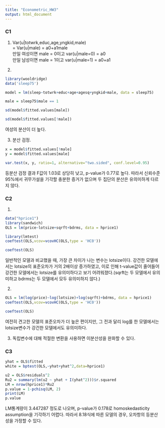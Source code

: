 ```yaml
---
title: "Econometric_HW3"
output: html_document
---
```

### C1
 
(1)  
Var(u|totwrk,educ,age,yngkid,male)  
= Var(u|male) = a0+a1male   
만일 여성이면 male = 0이고 var(u|male=0) = a0  
만일 남성이면 male = 1이고 var(u|male=1) = a0+a1  

(2)  

```r
library(wooldridge)
data('sleep75')
```

```r
model = lm(sleep~totwrk+educ+age+agesq+yngkid+male, data = sleep75)
```

```r
male = sleep75$male == 1
```

```r
sd(model$fitted.values[male])
```
```r
sd(model$fitted.values[!male])
```
여성의 분산이 더 높다. 

(3) 분산 검정. 

```r
x = model$fitted.values[!male] 
y = model$fitted.values[male]

var.test(x, y, ratio=1, alternative="two.sided", conf.level=0.95)
```

등분산 검정 결과 F값이 1.03로 상당히 낮고, p-value가 0.77로 높다. 따라서 신뢰수준 95%에서 귀무가설을 기각할 충분한 증거가 없으며 두 집단의 분산은 유의미하게 다르지 않다. 

### C2

(1)

```r
data("hprice1")
library(sandwich)
OLS = lm(price~lotsize+sqrft+bdrms, data = hprice1)

library(lmtest)
coeftest(OLS,vcov=vcovHC(OLS,type = 'HC0'))
```
```r
coeftest(OLS)
```

일반적인 모델과 비교했을 때, 가장 큰 차이가 나는 변수는 lotsize이다. 강건한 모델에서는 lotsize의 표준오차가 거의 2배이상 증가하였고, 이로 인해 t-value값이 줄어들어 강건한 모델에서는 lotsize를 유의미하다고 보기 어려워졌다.(sqrft는 두 모델에서 유의미하고 bdrms는 두 모델에서 모두 유의미하지 않다.) 

(2)

```r

OLS = lm(log(price)~log(lotsize)+log(sqrft)+bdrms, data = hprice1)
coeftest(OLS,vcov=vcovHC(OLS,type = 'HC0'))
```

```r
coeftest(OLS)
```

여전히 견고한 모델의 표준오차가 더 높은 편이지만, 그 전과 달리 log를 한 모델에서는 lotsize변수가 강건한 모델에서도 유의미하다. 

(3)
독립변수에 대해 적절한 변환을 사용하면 이분산성을 완화할 수 있다. 

### C3

```r
yhat = OLS$fitted
white = bptest(OLS,~yhat+yhat^2,data=hprice1)
```


```r

u2 = OLS$residuals^2
Ru2 = summary(lm(u2 ~ yhat + I(yhat^2)))$r.squared
LM = nrow(hprice1)*Ru2
p.value = 1-pchisq(LM, 2)
print(LM)
p.value
```

LM통계량이 3.447287 정도로 나오며, p-value가 0.178로 homoskedasticity assumption을 기각하기 어렵다. 따라서 8.18식에 따른 모델의 경우, 오차항의 등분산성을 가정할 수 있다. 
